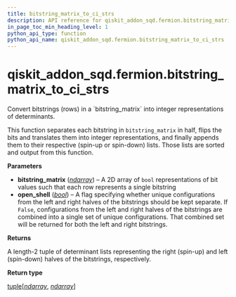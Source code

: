 ```yaml
---
title: bitstring_matrix_to_ci_strs
description: API reference for qiskit_addon_sqd.fermion.bitstring_matrix_to_ci_strs
in_page_toc_min_heading_level: 1
python_api_type: function
python_api_name: qiskit_addon_sqd.fermion.bitstring_matrix_to_ci_strs
---
```


<span id="qiskit-addon-sqd-fermion-bitstring-matrix-to-ci-strs" />

# qiskit\_addon\_sqd.fermion.bitstring\_matrix\_to\_ci\_strs

<Function id="qiskit_addon_sqd.fermion.bitstring_matrix_to_ci_strs" isDedicatedPage={true} github="https://github.com/Qiskit/qiskit-addon-sqd/tree/main/qiskit_addon_sqd/fermion.py#L356-L400" signature="bitstring_matrix_to_ci_strs(bitstring_matrix, open_shell=False)">
  Convert bitstrings (rows) in a `bitstring_matrix` into integer representations of determinants.

  This function separates each bitstring in `bitstring_matrix` in half, flips the bits and translates them into integer representations, and finally appends them to their respective (spin-up or spin-down) lists. Those lists are sorted and output from this function.

  **Parameters**

  *   **bitstring\_matrix** ([*ndarray*](https://numpy.org/doc/stable/reference/generated/numpy.ndarray.html#numpy.ndarray "(in NumPy v2.1)")) – A 2D array of `bool` representations of bit values such that each row represents a single bitstring
  *   **open\_shell** ([*bool*](https://docs.python.org/3/library/functions.html#bool "(in Python v3.13)")) – A flag specifying whether unique configurations from the left and right halves of the bitstrings should be kept separate. If `False`, configurations from the left and right halves of the bitstrings are combined into a single set of unique configurations. That combined set will be returned for both the left and right bitstrings.

  **Returns**

  A length-2 tuple of determinant lists representing the right (spin-up) and left (spin-down) halves of the bitstrings, respectively.

  **Return type**

  [tuple](https://docs.python.org/3/library/stdtypes.html#tuple "(in Python v3.13)")\[[*ndarray*](https://numpy.org/doc/stable/reference/generated/numpy.ndarray.html#numpy.ndarray "(in NumPy v2.1)"), [*ndarray*](https://numpy.org/doc/stable/reference/generated/numpy.ndarray.html#numpy.ndarray "(in NumPy v2.1)")]
</Function>

